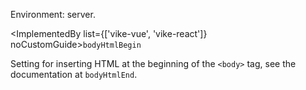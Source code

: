 
Environment: server.

<ImplementedBy list={['vike-vue', 'vike-react']} noCustomGuide>`bodyHtmlBegin`</ImplementedBy>

Setting for inserting HTML at the beginning of the `<body>` tag, see the documentation at <Link href="/bodyHtmlEnd">`bodyHtmlEnd`</Link>.
